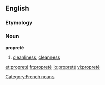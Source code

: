 ==English==
===Etymology===
{{suffix|propre|eté}}

===Noun===
'''propreté''' {{f}}
#[[cleanliness]], [[cleanness]]

[[Category:French nouns]]

[[et:propreté]]
[[fr:propreté]]
[[io:propreté]]
[[vi:propreté]]
